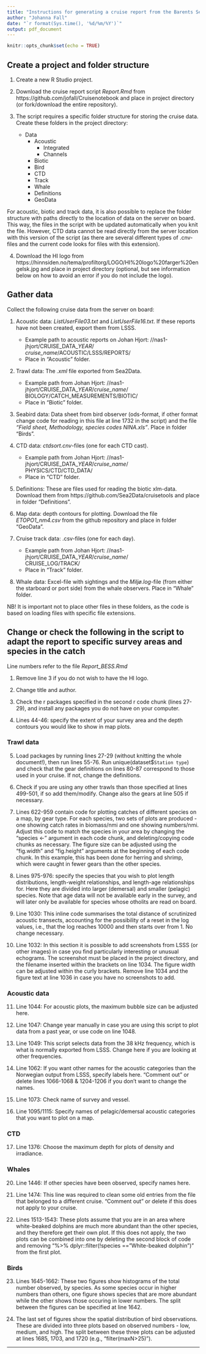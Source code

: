 ```yaml
---
title: "Instructions for generating a cruise report from the Barents Sea Ecosystem Survey"
author: "Johanna Fall"
date: "`r format(Sys.time(), '%d/%m/%Y')`"
output: pdf_document
---
```


```r
knitr::opts_chunk$set(echo = TRUE)
```
## Create a project and folder structure

1. Create a new R Studio project.

2. Download the cruise report script *Report.Rmd* from https://github.com/jofall/Cruisenotebook and place in project directory (or fork/download the entire repository).

3. The script requires a specific folder structure for storing the cruise data. Create these folders in the project directory:
   + Data
      + Acoustic
         + Integrated
         + Channels
      + Biotic
      + Bird
      + CTD
      + Track
      + Whale
      + Definitions
      + GeoData
   
For acoustic, biotic and track data, it is also possible to replace the folder structure with paths directly to the location of data on the server on board. This way, the files in the script with be updated automatically when you knit the file. However, CTD data cannot be read directly from the server location with this version of the script (as there are several different types of .cnv-files and the current code looks for files with this extension).

4. Download the HI logo from https://hinnsiden.no/tema/profiltorg/LOGO/HI%20logo%20farger%20engelsk.jpg and place in project directory (optional, but see information below on how to avoid an error if you do not include the logo).

## Gather data

Collect the following cruise data from the server on board:

1. Acoustic data: *ListUserFile03.txt* and *ListUserFile16.txt*. If these reports have not been created, export them from LSSS.
   + Example path to acoustic reports on Johan Hjort: //nas1-jhjort/CRUISE_DATA_*YEAR*/  
   *cruise_name*/ACOUSTIC/LSSS/REPORTS/
   + Place in "Acoustic" folder.

2. Trawl data: The *.xml* file exported from Sea2Data. 
   + Example path from Johan Hjort: //nas1-jhjort/CRUISE_DATA_*YEAR*/*cruise_name*/  
   BIOLOGY/CATCH_MEASUREMENTS/BIOTIC/
   + Place in "Biotic" folder.

3. Seabird data: Data sheet from bird observer (ods-format, if other format change code for reading in this file at line 1732 in the script) and the file *"Field sheet, Methodology, species codes NINA.xls"*. Place in folder "Birds".

4. CTD data: *ctdsort.cnv*-files (one for each CTD cast).
   + Example path from Johan Hjort: //nas1-jhjort/CRUISE_DATA_*YEAR*/*cruise_name*/  
   PHYSICS/CTD/CTD_DATA/
   + Place in "CTD" folder.

5. Definitions: These are files used for reading the biotic xlm-data. Download them from https://github.com/Sea2Data/cruisetools and place in folder "Definitions".

6. Map data: depth contours for plotting. Download the file *ETOPO1_nm4.csv* from the github repository and place in folder "GeoData".

7. Cruise track data: .csv-files (one for each day).
   + Example path from Johan Hjort:
   //nas1-jhjort/CRUISE_DATA_*YEAR*/*cruise_name*/  
   CRUISE_LOG/TRACK/
   + Place in "Track" folder.

8. Whale data: Excel-file with sightings and the *Miljø.log*-file (from either the starboard or port side) from the whale observers. Place in "Whale" folder.

NB! It is important not to place other files in these folders, as the code is based on loading files with specific file extensions.

## Change or check the following in the script to adapt the report to specific survey areas and species in the catch

Line numbers refer to the file *Report_BESS.Rmd*

1. Remove line 3 if you do not wish to have the HI logo.

2. Change title and author.

3. Check the r packages specified in the second r code chunk (lines 27-29), and install any packages you do not have on your computer.

4. Lines 44-46: specify the extent of your survey area and the depth contours you would like to show in map plots.

### Trawl data

5. Load packages by running lines 27-29 (without knitting the whole document!), then run lines 55-76. Run unique(dataset$`Station type`) and check that the gear definitions on lines 80-87 correspond to those used in your cruise. If not, change the definitions.

6. Check if you are using any other trawls than those specified at lines 499-501, if so add them/modify. Change also the gears at line 505 if necessary.

7. Lines 622-959 contain code for plotting catches of different species on a map, by gear type. For each species, two sets of plots are produced - one showing catch rates in biomass/nmi and one showing numbers/nmi. Adjust this code to match the species in your area by changing the "species <-" argument in each code chunk, and deleting/copying code chunks as necessary. The figure size can be adjusted using the "fig.width" and "fig.height" arguments at the beginning of each code chunk. In this example, this has been done for herring and shrimp, which were caught in fewer gears than the other species.

8. Lines 975-976: specify the species that you wish to plot length distributions, length-weight relationships, and length-age relationships for. Here they are divided into larger (demersal) and smaller (pelagic) species. Note that age data will not be available early in the survey, and will later only be available for species whose otholits are read on board.

9. Line 1030: This inline code summarises the total distance of scrutinized acoustic transects, accounting for the possibility of a reset in the log values, i.e., that the log reaches 10000 and then starts over from 1. No change necessary.

10. Line 1032: In this section it is possible to add screenshots from LSSS (or other images) in case you find particularly interesting or unusual echograms. The screenshot must be placed in the project directory, and the filename inserted within the brackets on line 1034. The figure width can be adjusted within the curly brackets. Remove line 1034 and the figure text at line 1036 in case you have no screenshots to add.

### Acoustic data

11. Line 1044: For acoustic plots, the maximum bubble size can be adjusted here.

12. Line 1047: Change year manually in case you are using this script to plot data from a past year, or use code on line 1048.

13. Line 1049: This script selects data from the 38 kHz frequency, which is what is normally exported from LSSS. Change here if you are looking at other frequencies.

14. Line 1062: If you want other names for the acoustic categories than the Norwegian output from LSSS, specify labels here. "Comment out" or delete lines 1066-1068 & 1204-1206 if you don't want to change the names.

15. Line 1073: Check name of survey and vessel.

16. Line 1095/1115: Specify names of pelagic/demersal acoustic categories that you want to plot on a map.

### CTD

17. Line 1376: Choose the maximum depth for plots of density and irradiance.

### Whales

20. Line 1446: If other species have been observed, specify names here. 

21. Line 1474: This line was required to clean some old entries from the file that belonged to a different cruise. "Comment out" or delete if this does not apply to your cruise.

22. Lines 1513-1543: These plots assume that you are in an area where white-beaked dolphins are much more abundant than the other species, and they therefore get their own plot. If this does not apply, the two plots can be combined into one by deleting the second block of code and removing "%>% dplyr::filter(!species == "White-beaked dolphin")" from the first plot.

### Birds

23. Lines 1645-1662: These two figures show histograms of the total number observed, by species. As some species occur in higher numbers than others, one figure shows species that are more abundant while the other shows those occuring in lower numbers. The split between the figures can be specified at line 1642.

24. The last set of figures show the spatial distribution of bird observations. These are divided into three plots based on observed numbers - low, medium, and high. The split between these three plots can be adjusted at lines 1685, 1703, and 1720 (e.g., "filter(maxN>25)").

---